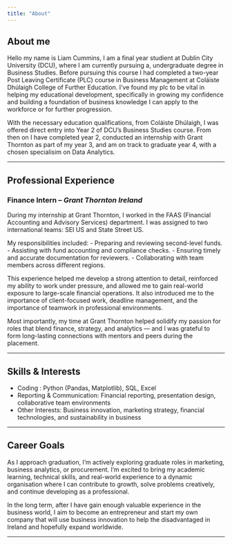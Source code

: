 ```yaml
---
title: "About"
---
```


## About me

Hello my name is Liam Cummins, I am a final year studient at Dublin City University (DCU), where I am currently pursuing a, undergraduate degree in Business Studies. 
Before pursuing this course I had completed a two-year Post Leaving Certificate (PLC) course in Business Management at Coláiste Dhúlaigh College of Further Education. I've found my plc to be vital in helping my educational development, specifically in growing my confidence and building a foundation of business knowledge I can apply to the workforce or for further progression.

With the necessary education qualifications, from Coláiste Dhúlaigh, I was offered direct entry into Year 2 of DCU's Business Studies course.
From then on I have completed year 2, conducted an internship with Grant Thornton as part of my year 3, and am on track to graduate year 4, with a chosen specialisim on Data Analytics.

---

## Professional Experience

### Finance Intern – *Grant Thornton Ireland*

During my internship at Grant Thornton, I worked in the FAAS (Financial Accounting and Advisory Services) department. I was assigned to two international teams: SEI US and State Street US.

My responsibilities included:
- Preparing and reviewing second-level funds.
- Assisting with fund accounting and compliance checks.
- Ensuring timely and accurate documentation for reviewers.
- Collaborating with team members across different regions.

This experience helped me develop a strong attention to detail, reinforced my ability to work under pressure, and allowed me to gain real-world exposure to large-scale financial operations. It also introduced me to the importance of client-focused work, deadline management, and the importance of teamwork in professional environments.

Most importantly, my time at Grant Thornton helped solidify my passion for roles that blend finance, strategy, and analytics — and I was grateful to form long-lasting connections with mentors and peers during the placement.

---

## Skills & Interests

- Coding : Python (Pandas, Matplotlib), SQL, Excel
- Reporting & Communication: Financial reporting, presentation design, collaborative team environments
- Other Interests: Business innovation, marketing strategy, financial technologies, and sustainability in business

---

## Career Goals

As I approach graduation, I’m actively exploring graduate roles in marketing, business analytics, or procurement. I'm excited to bring my academic learning, technical skills, and real-world experience to a dynamic organisation where I can contribute to growth, solve problems creatively, and continue developing as a professional.

In the long term, after I have gain enough valuable experience in the business world, I aim to become an entrepreneur and start my own company that will use business innovation to help the disadvantaged in Ireland and hopefully expand worldwide.

---
